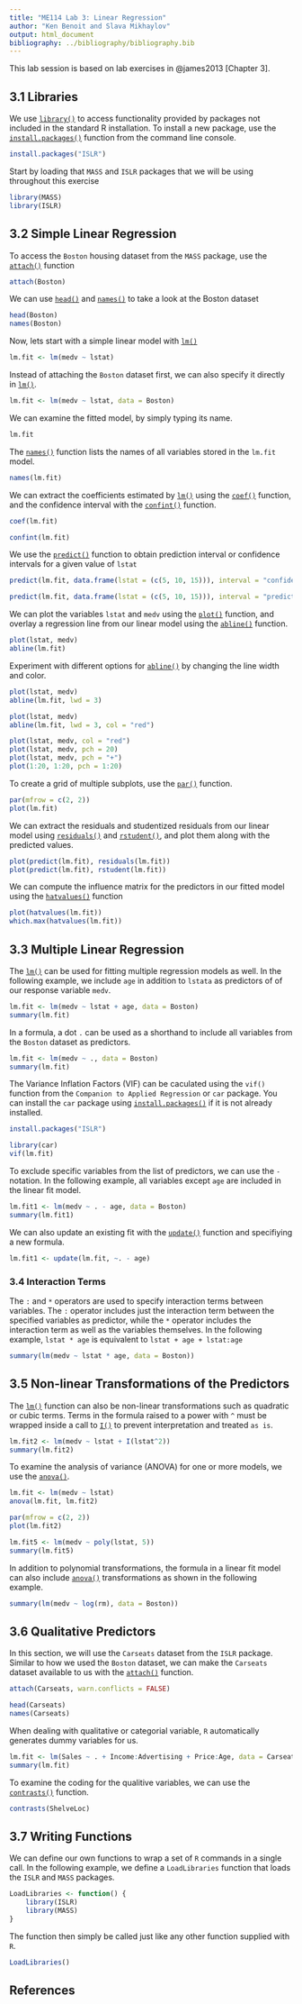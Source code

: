 ```yaml
---
title: "ME114 Lab 3: Linear Regression"
author: "Ken Benoit and Slava Mikhaylov"
output: html_document
bibliography: ../bibliography/bibliography.bib
---
```


This lab session is based on lab exercises in @james2013 [Chapter 3].

## 3.1 Libraries

We use [`library()`](http://bit.ly/R_library) to access functionality provided by packages not included in the standard R installation. To install a new package, use the [`install.packages()`](http://bit.ly/R_install_packages) function from the command line console.

```r
install.packages("ISLR")
```

Start by loading that `MASS` and `ISLR` packages that we will be using throughout this exercise

```r
library(MASS)
library(ISLR)
```

## 3.2 Simple Linear Regression

To access the `Boston` housing dataset from the `MASS` package, use the [`attach()`](http://bit.ly/R_attach) function

```r
attach(Boston)
```

We can use [`head()`](http://bit.ly/R_head) and [`names()`](http://bit.ly/R_names) to take a look at the Boston dataset

```r
head(Boston)
names(Boston)
```

Now, lets start with a simple linear model with [`lm()`](http://bit.ly/R_lm)

```r
lm.fit <- lm(medv ~ lstat)
```

Instead of attaching the `Boston` dataset first, we can also specify it directly in [`lm()`](http://bit.ly/R_lm).

```r
lm.fit <- lm(medv ~ lstat, data = Boston)
```

We can examine the fitted model, by simply typing its name.

```r
lm.fit
```

The [`names()`](http://bit.ly/R_names) function lists the names of all variables stored in the `lm.fit` model.

```r
names(lm.fit)
```

We can extract the coefficients estimated by [`lm()`](http://bit.ly/R_lm) using the [`coef()`](http://bit.ly/R_coef) function, and the confidence interval with the [`confint()`](http://bit.ly/R_coef) function.

```r
coef(lm.fit)
```

```r
confint(lm.fit)
```

We use the [`predict()`](http://bit.ly/R_predict) function to obtain prediction interval or confidence intervals for a given value of `lstat`

```r
predict(lm.fit, data.frame(lstat = (c(5, 10, 15))), interval = "confidence")
```

```r
predict(lm.fit, data.frame(lstat = (c(5, 10, 15))), interval = "prediction")
```

We can plot the variables `lstat` and `medv` using the [`plot()`](http://bit.ly/R_plot) function, and overlay a regression line from our linear model using the [`abline()`](http://bit.ly/R_abline) function.

```r
plot(lstat, medv)
abline(lm.fit)
```

Experiment with different options for [`abline()`](http://bit.ly/R_abline) by changing the line width and color.

```r
plot(lstat, medv)
abline(lm.fit, lwd = 3)
```

```r
plot(lstat, medv)
abline(lm.fit, lwd = 3, col = "red")
```

```r
plot(lstat, medv, col = "red")
plot(lstat, medv, pch = 20)
plot(lstat, medv, pch = "+")
plot(1:20, 1:20, pch = 1:20)
```

To create a grid of multiple subplots, use the [`par()`](http://bit.ly/R_par) function.

```r
par(mfrow = c(2, 2))
plot(lm.fit)
```

We can extract the residuals and studentized residuals from our linear model using [`residuals()`](http://bit.ly/R_residuals) and [`rstudent()`](http://bit.ly/R_influence_measures), and plot them along with the predicted values.

```r
plot(predict(lm.fit), residuals(lm.fit))
plot(predict(lm.fit), rstudent(lm.fit))
```

We can compute the influence matrix for the predictors in our fitted model using the [`hatvalues()`](http://bit.ly/R_influence_measures) function

```r
plot(hatvalues(lm.fit))
which.max(hatvalues(lm.fit))
```

## 3.3 Multiple Linear Regression

The [`lm()`](http://bit.ly/R_lm) can be used for fitting multiple regression models as well. In the following example, we include `age` in addition to `lstata` as predictors of of our response variable `medv`. 

```r
lm.fit <- lm(medv ~ lstat + age, data = Boston)
summary(lm.fit)
```

In a formula, a dot `.` can be used as a shorthand to include all variables from the `Boston` dataset as predictors.

```r
lm.fit <- lm(medv ~ ., data = Boston)
summary(lm.fit)
```

The Variance Inflation Factors (VIF) can be caculated using the `vif()` function from the `Companion to Applied Regression` or `car` package. You can install the `car` package using [`install.packages()`](http://bit.ly/R_install_packages) if it is not already installed.

```r
install.packages("ISLR")
```

```r
library(car)
vif(lm.fit)
```

To exclude specific variables from the list of predictors, we can use the `-` notation. In the following example, all variables except `age` are included in the linear fit model.

```r
lm.fit1 <- lm(medv ~ . - age, data = Boston)
summary(lm.fit1)
```

We can also update an existing fit with the [`update()`](http://bit.ly/R_update) function and specifiying a new formula.

```r
lm.fit1 <- update(lm.fit, ~. - age)
```

### 3.4 Interaction Terms

The `:` and `*` operators are used to specify interaction terms between variables. The `:` operator includes just the interaction term between the specified variables as predictor, while the `*` operator includes the interaction term as well as the variables themselves. In the following example, `lstat * age` is equivalent to `lstat + age + lstat:age`

```r
summary(lm(medv ~ lstat * age, data = Boston))
```

## 3.5 Non-linear Transformations of the Predictors

The [`lm()`](http://bit.ly/R_lm) function can also be non-linear transformations such as quadratic or cubic terms. Terms in the formula raised to a power with `^` must be wrapped inside a call to [`I()`](http://bit.ly/R_asis) to prevent interpretation and treated `as is`.

```r
lm.fit2 <- lm(medv ~ lstat + I(lstat^2))
summary(lm.fit2)
```

To examine the analysis of variance (ANOVA) for one or more models, we use the [`anova()`](http://bit.ly/R_anova).

```r
lm.fit <- lm(medv ~ lstat)
anova(lm.fit, lm.fit2)
```

```r
par(mfrow = c(2, 2))
plot(lm.fit2)
```

```r
lm.fit5 <- lm(medv ~ poly(lstat, 5))
summary(lm.fit5)
```

In addition to polynomial transformations, the formula in a linear fit model can also include [`anova()`](http://bit.ly/R_anova) transformations as shown in the following example.

```r
summary(lm(medv ~ log(rm), data = Boston))
```

## 3.6 Qualitative Predictors

In this section, we will use the `Carseats` dataset from the `ISLR` package. Similar to how we used the `Boston` dataset, we can make the `Carseats` dataset available to us with the [`attach()`](http://bit.ly/R_attach) function.

```r
attach(Carseats, warn.conflicts = FALSE)
```

```r
head(Carseats)
names(Carseats)
```

When dealing with qualitative or categorial variable, `R` automatically generates dummy variables for us. 

```r
lm.fit <- lm(Sales ~ . + Income:Advertising + Price:Age, data = Carseats)
summary(lm.fit)
```

To examine the coding for the qualitive variables, we can use the [`contrasts()`](http://bit.ly/R_contrasts) function.

```r
contrasts(ShelveLoc)
```

## 3.7 Writing Functions

We can define our own functions to wrap a set of `R` commands in a single call. In the following example, we define a `LoadLibraries` function that loads the `ISLR` and `MASS` packages.

```r
LoadLibraries <- function() {
    library(ISLR)
    library(MASS)
}
```

The function then simply be called just like any other function supplied with `R`.

```r
LoadLibraries() 
```

## References

